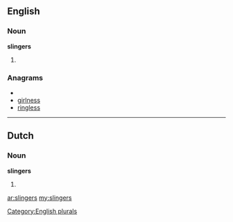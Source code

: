 ==English==

===Noun===
'''slingers'''

# {{plural of|[[slinger]]}}

===Anagrams===
* {{alphagram|egilnrss}}
* [[girlness#English|girlness]]
* [[ringless#English|ringless]]

[[Category:English plurals]]
----

==Dutch==
===Noun===
'''slingers'''
# {{plural of|slinger|lang=nl}}

[[ar:slingers]]
[[my:slingers]]